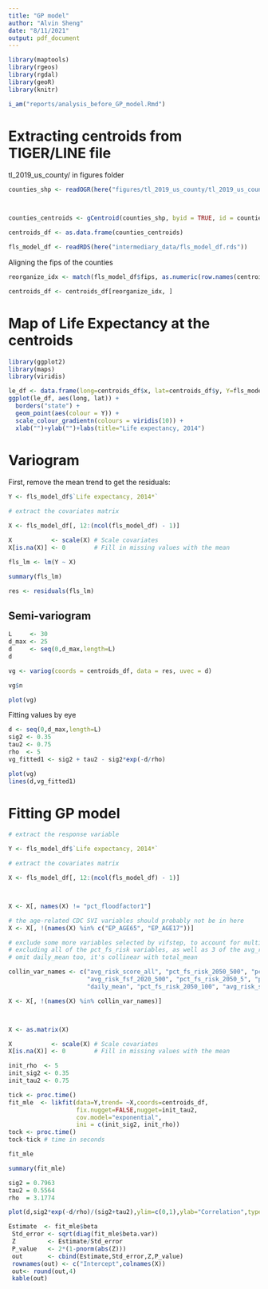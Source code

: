```yaml
---
title: "GP model"
author: "Alvin Sheng"
date: "8/11/2021"
output: pdf_document
---
```


```r
library(maptools)
library(rgeos)
library(rgdal)
library(geoR)
library(knitr)
```

```r
i_am("reports/analysis_before_GP_model.Rmd")
```



# Extracting centroids from TIGER/LINE file

tl_2019_us_county/ in figures folder

```r
counties_shp <- readOGR(here("figures/tl_2019_us_county/tl_2019_us_county.shp"))



counties_centroids <- gCentroid(counties_shp, byid = TRUE, id = counties_shp@data$GEOID)

centroids_df <- as.data.frame(counties_centroids)
```

```r
fls_model_df <- readRDS(here("intermediary_data/fls_model_df.rds"))
```

Aligning the fips of the counties

```r
reorganize_idx <- match(fls_model_df$fips, as.numeric(row.names(centroids_df)))
```

```r
centroids_df <- centroids_df[reorganize_idx, ]
```



# Map of Life Expectancy at the centroids

```r
library(ggplot2)
library(maps)
library(viridis)
```

```r
le_df <- data.frame(long=centroids_df$x, lat=centroids_df$y, Y=fls_model_df$`Life expectancy, 2014*`)
ggplot(le_df, aes(long, lat)) +
  borders("state") +
  geom_point(aes(colour = Y)) +
  scale_colour_gradientn(colours = viridis(10)) +
  xlab("")+ylab("")+labs(title="Life expectancy, 2014")
```

# Variogram

First, remove the mean trend to get the residuals:

```r
Y <- fls_model_df$`Life expectancy, 2014*`

# extract the covariates matrix

X <- fls_model_df[, 12:(ncol(fls_model_df) - 1)]

X           <- scale(X) # Scale covariates
X[is.na(X)] <- 0        # Fill in missing values with the mean
```

```r
fls_lm <- lm(Y ~ X)
```

```r
summary(fls_lm)
```

```r
res <- residuals(fls_lm)
```



## Semi-variogram

```r
L     <- 30
d_max <- 25
d     <- seq(0,d_max,length=L)
d
```

```r
vg <- variog(coords = centroids_df, data = res, uvec = d) 
```

```r
vg$n
```

```r
plot(vg)
```

Fitting values by eye

```r
d <- seq(0,d_max,length=L)
sig2 <- 0.35
tau2 <- 0.75
rho  <- 5
vg_fitted1 <- sig2 + tau2 - sig2*exp(-d/rho)

plot(vg) 
lines(d,vg_fitted1)
```



# Fitting GP model

```r
# extract the response variable

Y <- fls_model_df$`Life expectancy, 2014*`

# extract the covariates matrix

X <- fls_model_df[, 12:(ncol(fls_model_df) - 1)]



X <- X[, names(X) != "pct_floodfactor1"]

# the age-related CDC SVI variables should probably not be in here
X <- X[, !(names(X) %in% c("EP_AGE65", "EP_AGE17"))]

# exclude some more variables selected by vifstep, to account for multicollinearity
# excluding all of the pct_fs_risk variables, as well as 3 of the avg_risk_score variables
# omit daily_mean too, it's collinear with total_mean

collin_var_names <- c("avg_risk_score_all", "pct_fs_risk_2050_500", "pct_fs_risk_2020_500",
                      "avg_risk_fsf_2020_500", "pct_fs_risk_2050_5", "pct_fs_risk_2020_100",
                      "daily_mean", "pct_fs_risk_2050_100", "avg_risk_score_2_10", "pct_floodfactor10") 

X <- X[, !(names(X) %in% collin_var_names)]



X <- as.matrix(X)

X           <- scale(X) # Scale covariates
X[is.na(X)] <- 0        # Fill in missing values with the mean
```

```r
init_rho  <- 5
init_sig2 <- 0.35
init_tau2 <- 0.75
```

```r
tick <- proc.time()
fit_mle  <- likfit(data=Y,trend= ~X,coords=centroids_df,
                   fix.nugget=FALSE,nugget=init_tau2,
                   cov.model="exponential",
                   ini = c(init_sig2, init_rho))
tock <- proc.time()
tock-tick # time in seconds
```

```r
fit_mle
```

```r
summary(fit_mle)
```

```r
sig2 = 0.7963
tau2 = 0.5564
rho  = 3.1774

plot(d,sig2*exp(-d/rho)/(sig2+tau2),ylim=c(0,1),ylab="Correlation",type="l")

```

```r
Estimate  <- fit_mle$beta
 Std_error <- sqrt(diag(fit_mle$beta.var))
 Z         <- Estimate/Std_error
 P_value   <- 2*(1-pnorm(abs(Z)))
 out       <- cbind(Estimate,Std_error,Z,P_value)
 rownames(out) <- c("Intercept",colnames(X))
 out<- round(out,4)
 kable(out) 
```


